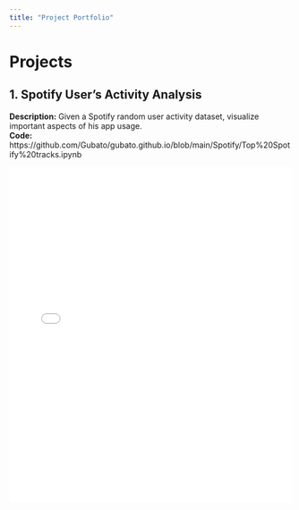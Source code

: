 ```yaml
---
title: "Project Portfolio"
---
```


# Projects

## 1. Spotify User's Activity Analysis
**Description:** Given a Spotify random user activity dataset, visualize important aspects of his app usage.  
**Code:** https://github.com/Gubato/gubato.github.io/blob/main/Spotify/Top%20Spotify%20tracks.ipynb

<iframe src="Spotify/Presentation.html"
            width="100%"
            height="600px"
            style="border:none;">
</iframe>
